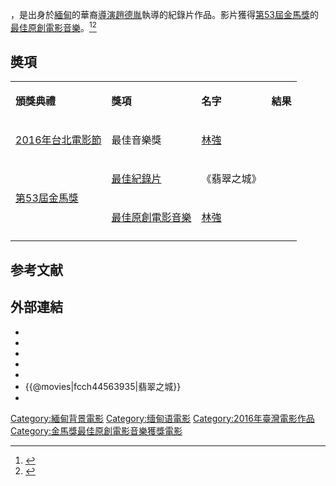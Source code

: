 {{Infobox Film
| name               = 翡翠之城
| original_name      = {{lang|en|City of Jade}}
| image              = 
| caption            = 
| director           = [[趙德胤|趙德胤]]
| producer           = 
| writer             = 
| starring           = 
| music              = [[林強_(1964年)|林強]]
| cinematography     = 
| editing            = 
| production_company = 
| distributor        = 
| released           = 
| runtime            = 	98分鐘
| country            = 
| language           = 
| budget             = 
| gross              = 
}}
{{engname|《翡翠之城》|''City of Jade''}}，是出身於[[緬甸|緬甸]]的華裔[[導演|導演]][[趙德胤|趙德胤]]執導的紀錄片作品。影片獲得[[第53屆金馬獎|第53屆金馬獎]]的[[金馬獎最佳原創電影音樂|最佳原創電影音樂]]。<ref>{{cite news|title=林強五度奪金馬 配樂為翡翠之城加分|publisher=中央社|url=http://www.cna.com.tw/news/amov/201611260312-1.aspx|date=2016-11-26|author=鄭景雯|accessdate=2016-11-26|language=zh-hant}}</ref><ref>{{cite news|title=金馬獎／林強與趙德胤「1年早餐」　合作《翡翠》奪獎|publisher=東森新聞|url=http://star.ettoday.net/news/818437|date=2016-11-26|author=許逸群|accessdate=2016-11-26|language=zh-hant}}</ref>

==奬項==
{|class="wikitable"
|- align=center
|'''頒獎典禮'''||'''獎項'''||'''名字'''||'''結果'''
|-
| [[2016年台北電影節|2016年台北電影節]]
| 最佳音樂獎
| [[林強_(1964年)|林強]]
|{{won}}
|-
|rowspan="2"|[[第53屆金馬獎|第53屆金馬獎]] 
| [[金馬獎最佳紀錄片|最佳紀錄片]]
| 《翡翠之城》
| {{nom}}
|-
| [[金馬獎最佳原創電影音樂|最佳原創電影音樂]]
| [[林強_(1964年)|林強]]
| {{won}}
|-
|}

== 参考文献 ==
{{reflist}}

== 外部連結 ==
* {{rotten-tomatoes|city_of_jade|翡翠之城}}
* {{Amg movie|654440|翡翠之城}}
* {{douban|title=翡翠之城}}
* {{mtime|228725|翡翠之城}}
* {{hkmdb title|19184|翡翠之城}}
* {{@movies|fcch44563935|翡翠之城}}
* {{imdb title|5473902|翡翠之城}}

{{趙德胤}}
{{台北電影獎最佳配樂}}
{{金馬獎最佳原創電影音樂}}

[[Category:緬甸背景電影|Category:緬甸背景電影]]
[[Category:缅甸语電影|Category:缅甸语電影]]
[[Category:2016年臺灣電影作品|Category:2016年臺灣電影作品]]
[[Category:金馬獎最佳原創電影音樂獲獎電影|Category:金馬獎最佳原創電影音樂獲獎電影]]